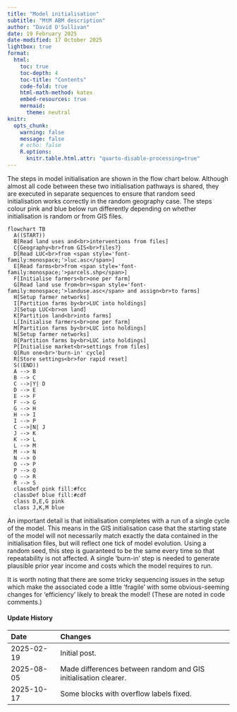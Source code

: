 ```yaml
---
title: "Model initialisation"
subtitle: "MtM ABM description"
author: "David O'Sullivan"
date: 19 February 2025
date-modified: 17 October 2025
lightbox: true
format:
  html:
    toc: true
    toc-depth: 4
    toc-title: "Contents"
    code-fold: true
    html-math-method: katex
    embed-resources: true
    mermaid:
      theme: neutral
knitr:
  opts_chunk: 
    warning: false
    message: false
    # echo: false
    R.options: 
      knitr.table.html.attr: "quarto-disable-processing=true"
---
```


The steps in model initialisation are shown in the flow chart below. Although almost all code between these two initialisation pathways is shared, they are executed in separate sequences to ensure that random seed initialisation works correctly in the random geography case. The steps colour pink and blue below run differently depending on whether initialisation is random or from GIS files.

```mermaid
flowchart TB
  A((START))
  B[Read land uses and<br>interventions from files]
  C{Geography<br>from GIS<br>files?}
  D[Read LUC<br>from <span style='font-family:monospace;'>luc.asc</span>]
  E[Read farms<br>from <span style='font-family:monospace;'>parcels.shp</span>]
  F[Initialise farmers<br>one per farm]
  G[Read land use from<br><span style='font-family:monospace;'>landuse.asc</span> and assign<br>to farms]
  H[Setup farmer networks]
  I[Partition farms by<br>LUC into holdings]
  J[Setup LUC<br>on land]
  K[Partition land<br>into farms]
  L[Initialise farmers<br>one per farm]
  M[Partition farms by<br>LUC into holdings]
  N[Setup farmer networks]
  O[Partition farms by<br>LUC into holdings]
  P[Initialise market<br>settings from files]
  Q[Run one<br>'burn-in' cycle]
  R[Store settings<br>for rapid reset]
  S((END))
  A --> B
  B --> C
  C -->|Y| D
  D --> E
  E --> F
  F --> G
  G --> H
  H --> I
  I --> P
  C -->|N| J
  J --> K
  K --> L
  L --> M
  M --> N
  N --> O
  O --> P
  P --> Q
  Q --> R
  R --> S
  classDef pink fill:#fcc
  classDef blue fill:#cdf
  class D,E,G pink
  class J,K,M blue
```

An important detail is that initialisation completes with a run of a single cycle of the model. This means in the GIS initialisation case that the starting state of the model will not necessarily match exactly the data contained in the initialisation files, but will reflect one tick of model evolution. Using a random seed, this step is guaranteed to be the same every time so that repeatability is not affected. A single 'burn-in' step is needed to generate plausible prior year income and costs which the model requires to run.

It is worth noting that there are some tricky sequencing issues in the setup which make the associated code a little 'fragile' with some obvious-seeming changes for 'efficiency' likely to break the model! (These are noted in code comments.)

::: {.callout-note collapse="true"}
#### Update History

| Date | Changes
|:-|:------
| 2025-02-19 | Initial post.
| 2025-08-05 | Made differences between random and GIS initialisation clearer.
| 2025-10-17 | Some blocks with overflow labels fixed.

:::
